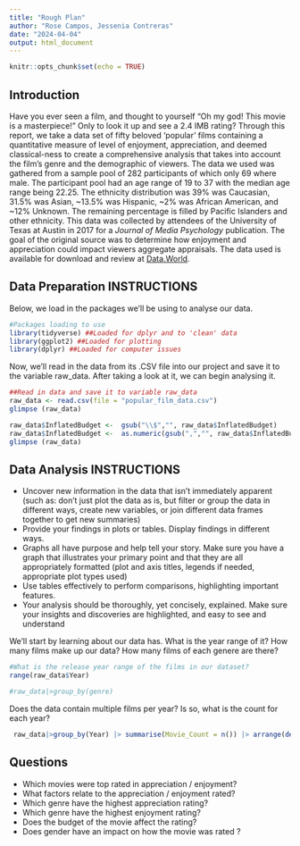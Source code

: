 ```yaml
---
title: "Rough Plan"
author: "Rose Campos, Jessenia Contreras"
date: "2024-04-04"
output: html_document
---
```


```r
knitr::opts_chunk$set(echo = TRUE)
```


## Introduction

Have you ever seen a film, and thought to yourself "Oh my god! This movie is a masterpiece!" Only to look it up and see a 2.4 IMB rating?
Through this report, we take a data set of fifty beloved 'popular' films containing a quantitative measure of level of enjoyment, appreciation, and deemed classical-ness to create a comprehensive analysis that takes into account the film's genre and the demographic of viewers. 
The data we used was gathered from a sample pool of 282 participants of which only 69 where male. The participant pool had an age range of 19 to 37 with the median age range being 22.25. The ethnicity distribution was 39% was Caucasian, 31.5% was Asian, ~13.5% was Hispanic, ~2% was African American, and ~12% Unknown. The remaining percentage is filled by Pacific Islanders and other ethnicity. This data was collected by attendees of the University of Texas at Austin in 2017 for a *Journal of Media Psychology* publication. The goal of the original source was to determine how enjoyment and appreciation could impact viewers aggregate appraisals. The data used is available for download and review at [Data.World](https://data.world/robertjoellewis/enjoyment-versus-appreciation-ratings-of-50-popular-films).

## Data Preparation INSTRUCTIONS

Below, we load in the packages we'll be using to analyse our data.  

```r
#Packages loading to use
library(tidyverse) ##Loaded for dplyr and to 'clean' data
library(ggplot2) ##Loaded for plotting
library(dplyr) ##Loaded for computer issues
```

Now, we'll read in the data from its .CSV file into our project and save it to the variable raw_data. After taking a look at it, we can begin analysing it. 

```r
##Read in data and save it to variable raw_data
raw_data <- read.csv(file = "popular_film_data.csv")
glimpse (raw_data)

raw_data$InflatedBudget <-  gsub("\\$","", raw_data$InflatedBudget)
raw_data$InflatedBudget <-  as.numeric(gsub(",","", raw_data$InflatedBudget))
glimpse (raw_data)
```


## Data Analysis INSTRUCTIONS

- Uncover new information in the data that isn’t immediately apparent (such as: don’t just plot the data as is, but filter or group the data in
different ways, create new variables, or join different data frames together to get new summaries)
- Provide your findings in plots or tables. Display findings in different ways.
- Graphs all have purpose and help tell your story. Make sure you have a graph that illustrates your primary point and that they are all
appropriately formatted (plot and axis titles, legends if needed, appropriate plot types used)
- Use tables effectively to perform comparisons, highlighting important features.
- Your analysis should be thoroughly, yet concisely, explained. Make sure your insights and discoveries are highlighted, and easy to see and
understand

We'll start by learning about our data has. What is the year range of it? How many films make up our data? How many films of each genere are there? 
```r
#What is the release year range of the films in our dataset?
range(raw_data$Year)

#raw_data|>group_by(genre)
```
Does the data contain multiple films per year? Is so, what is the count for each year? 
```r
 raw_data|>group_by(Year) |> summarise(Movie_Count = n()) |> arrange(desc(Movie_Count))
```


## Questions

- Which movies were top rated in appreciation / enjoyment?
- What factors relate to the appreciation / enjoyment rated?
- Which genre have the highest appreciation rating? 
- Which genre have the highest enjoyment rating? 
- Does the budget of the movie affect the rating?
- Does gender have an impact on how the movie was rated ?
                         
